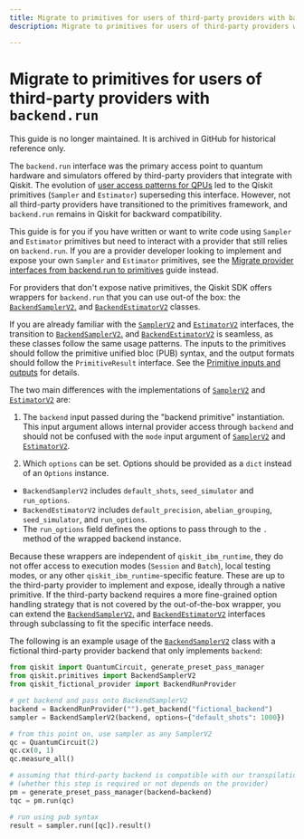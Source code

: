 ```yaml
---
title: Migrate to primitives for users of third-party providers with backend.run
description: Migrate to primitives for users of third-party providers with `backend.run`

---
```


# Migrate to primitives for users of third-party providers with `backend.run`

<Admonition type="note">
This guide is no longer maintained. It is archived in GitHub for historical reference only.
</Admonition>

The `backend.run` interface was the primary access point to quantum hardware and simulators offered by third-party providers that integrate with Qiskit. The evolution of [user access patterns for QPUs](/docs/migration-guides/qiskit-runtime#why-migrate-to-qiskit-runtime-primitives) led to the Qiskit primitives (`Sampler` and `Estimator`) superseding this interface. However, not all third-party providers have transitioned to the primitives framework, and `backend.run` remains in Qiskit for backward compatibility.

This guide is for you if you have written or want to write code using `Sampler` and `Estimator`
primitives but need to interact with a provider that still relies on `backend.run`. If you are a
provider developer looking to implement and expose your own `Sampler` and
`Estimator` primitives, see the [Migrate provider interfaces from backend.run to primitives](/docs/migration-guides/external-providers-primitives-v2) guide instead.

For providers that don't expose native primitives, the Qiskit SDK offers wrappers for `backend.run` that you can
use out-of the box: the [`BackendSamplerV2`.](/docs/api/qiskit/qiskit.primitives.BackendSamplerV2) and
[`BackendEstimatorV2`](/docs/api/qiskit/qiskit.primitives.BackendEstimatorV2) classes.

If you are already familiar with the [`SamplerV2`](/docs/api/qiskit-ibm-runtime/sampler-v2)
and [`EstimatorV2`](/docs/api/qiskit-ibm-runtime/estimator-v2) interfaces, the transition to
[`BackendSamplerV2`.](/docs/api/qiskit/qiskit.primitives.BackendSamplerV2) and
[`BackendEstimatorV2`](/docs/api/qiskit/qiskit.primitives.BackendEstimatorV2) is seamless, as
these classes follow the same usage patterns. The inputs to the primitives should follow
the primitive unified bloc (PUB) syntax, and the output formats should follow the
`PrimitiveResult` interface. See the [Primitive inputs and outputs](/docs/guides/primitive-input-output) for details.

The two main differences with the implementations of [`SamplerV2`](/docs/api/qiskit-ibm-runtime/sampler-v2)
and [`EstimatorV2`](/docs/api/qiskit-ibm-runtime/estimator-v2) are:

1.  The `backend` input passed during the "backend primitive" instantiation. This input argument allows internal provider access
through `backend` and should not be confused
with the `mode` input argument of [`SamplerV2`](/docs/api/qiskit-ibm-runtime/sampler-v2)
and [`EstimatorV2`](/docs/api/qiskit-ibm-runtime/estimator-v2).

2. Which `options` can be set. Options should be provided as a `dict` instead of an `Options` instance.
  * `BackendSamplerV2` includes `default_shots`, `seed_simulator` and `run_options`.
  * `BackendEstimatorV2` includes `default_precision`, `abelian_grouping`, `seed_simulator`, and `run_options`.
  * The `run_options` field defines the options to pass through to the `.` method of the wrapped backend instance.

Because these wrappers are independent of `qiskit_ibm_runtime`, they do not offer access to execution
modes (`Session` and `Batch`), local testing modes, or any other `qiskit_ibm_runtime`-specific feature. These are up to the
third-party provider to implement and expose, ideally through a native primitive.
If the third-party backend requires a more fine-grained option handling
strategy that is not covered by the out-of-the-box wrapper, you can extend the
[`BackendSamplerV2`.](/docs/api/qiskit/qiskit.primitives.BackendSamplerV2) and
[`BackendEstimatorV2`](/docs/api/qiskit/qiskit.primitives.BackendEstimatorV2) interfaces through subclassing to fit the specific
interface needs.

The following is an example usage of the [`BackendSamplerV2`](/docs/api/qiskit/qiskit.primitives.BackendSamplerV2)
class with a fictional third-party provider backend that only implements `backend`:

``` python
from qiskit import QuantumCircuit, generate_preset_pass_manager
from qiskit.primitives import BackendSamplerV2
from qiskit_fictional_provider import BackendRunProvider

# get backend and pass onto BackendSamplerV2
backend = BackendRunProvider("").get_backend("fictional_backend")
sampler = BackendSamplerV2(backend, options={"default_shots": 1000})

# from this point on, use sampler as any SamplerV2
qc = QuantumCircuit(2)
qc.cx(0, 1)
qc.measure_all()

# assuming that third-party backend is compatible with our transpilation pipeline
# (whether this step is required or not depends on the provider)
pm = generate_preset_pass_manager(backend=backend)
tqc = pm.run(qc)

# run using pub syntax
result = sampler.run([qc]).result()
```
